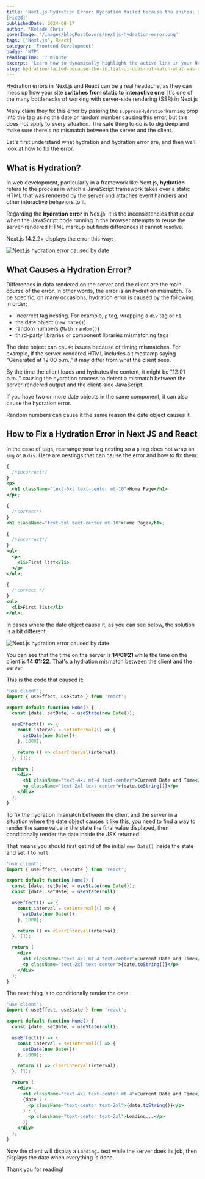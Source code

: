 ```yaml
---
title: 'Next.js Hydration Error: Hydration failed because the initial UI does not match what was rendered on the server
[Fixed]'
publishedDate: 2024-08-17
author: 'Kolade Chris'
coverImage: '/images/blogPostCovers/nextjs-hydration-error.png'
tags: ['Next.js', React]
category: 'Frontend Development'
badge: 'NTP'
readingTime: '7 minute'
excerpt: 'Learn how to dynamically highlight the active link in your Next.js project navigation for improved user experience'
slug: hydration-failed-because-the-initial-ui-does-not-match-what-was-rendered-on-the-server
---
```


Hydration errors in Next.js and React can be a real headache, as they can mess up how your site **switches from static to interactive one**. It's one of the many bottlenecks of working with server-side rendering (SSR) in Next.js

Many claim they fix this error by passing the `suppressHydrationWarning` prop into the tag using the date or random number causing this error, but this does not apply to every situation. The safe thing to do is to dig deep and make sure there's no mismatch between the server and the client.

Let's first understand what hydration and hydration error are, and then we'll look at how to fix the error.

## What is Hydration?

In web development, particularly in a framework like Next.js, **hydration** refers to the process in which a JavaScript framework takes over a static HTML that was rendered by the server and attaches event handlers and other interactive behaviors to it.

Regarding the **hydration error** in Nex.js, it is the inconsistencies that occur when the JavaScript code running in the browser attempts to reuse the server-rendered HTML markup but finds differences it cannot resolve.

Next.js 14.2.2+ displays the error this way:

![Next.js hydration error caused by date](../../../public/images/blogPostImages/next-hydration-error/next-hydration-error-example.png)

## What Causes a Hydration Error?

Differences in data rendered on the server and the client are the main course of the error. In other words, the error is an hydration mismatch. To be specific, on many occasions, hydration error is caused by the following in order:

- Incorrect tag nesting. For example, `p` tag, wrapping a `div` tag or `h1`
- the date object (`new Date()`)
- random numbers (`Math.random()`)
- third-party libraries or component libraries mismatching tags

The date object can cause issues because of timing mismatches. For example, if the server-rendered HTML includes a timestamp saying "Generated at 12:00 p.m.," it may differ from what the client sees.

By the time the client loads and hydrates the content, it might be "12:01 p.m.," causing the hydration process to detect a mismatch between the server-rendered output and the client-side JavaScript.

If you have two or more date objects in the same component, it can also cause the hydration error.

Random numbers can cause it the same reason the date object causes it.

## How to Fix a Hydration Error in Next JS and React

In the case of tags, rearrange your tag nesting so a `p` tag does not wrap an `img` or a `div`. Here are nestings that can cause the error and how to fix them:

```jsx
{
  /*incorrect*/
}
<p>
  <h1 className="text-5xl text-center mt-10">Home Page</h1>
</p>;

{
  /*correct*/
}
<h1 className="text-5xl text-center mt-10">Home Page</h1>;

{
  /*incorrect*/
}
<ul>
  <p>
    <li>First list</li>
  </p>
</ul>;

{
  /*correct */
}
<ul>
  <li>First list</li>
</ul>;
```

In cases where the date object cause it, as you can see below, the solution is a bit different.

![Next.js hydration error caused by date](../../../public/images/blogPostImages/next-hydration-error/next-hydration-error-with-dates.png)

You can see that the time on the server is **14:01:21** while the time on the client is **14:01:22**. That's a hydration mismatch between the client and the server.

This is the code that caused it:

```jsx
'use client';
import { useEffect, useState } from 'react';

export default function Home() {
  const [date, setDate] = useState(new Date());

  useEffect(() => {
    const interval = setInterval(() => {
      setDate(new Date());
    }, 1000);

    return () => clearInterval(interval);
  }, []);

  return (
    <div>
      <h1 className="text-4xl mt-4 text-center">Current Date and Time</h1>
      <p className="text-2xl text-center">{date.toString()}</p>
    </div>
  );
}
```

To fix the hydration mismatch between the client and the server in a situation where the date object causes it like this, you need to find a way to render the same value in the state the final value displayed, then conditionally render the date inside the JSX returned.

That means you should first get rid of the initial `new Date()` inside the state and set it to `null`:

```jsx del={5} ins={6}
'use client';
import { useEffect, useState } from 'react';

export default function Home() {
  const [date, setDate] = useState(new Date());
  const [date, setDate] = useState(null);

  useEffect(() => {
    const interval = setInterval(() => {
      setDate(new Date());
    }, 1000);

    return () => clearInterval(interval);
  }, []);

  return (
    <div>
      <h1 className="text-4xl mt-4 text-center">Current Date and Time</h1>
      <p className="text-2xl text-center">{date.toString()}</p>
    </div>
  );
}
```

The next thing is to conditionally render the date:

```jsx ins={18-22}
'use client';
import { useEffect, useState } from 'react';

export default function Home() {
  const [date, setDate] = useState(null);

  useEffect(() => {
    const interval = setInterval(() => {
      setDate(new Date());
    }, 1000);

    return () => clearInterval(interval);
  }, []);

  return (
    <div>
      <h1 className="text-4xl text-center mt-4">Current Date and Time</h1>
      {date ? (
        <p className="text-center text-2xl">{date.toString()}</p>
      ) : (
        <p className="text-center text-2xl">Loading...</p>
      )}
    </div>
  );
}
```

Now the client will display a `Loading…` text while the server does its job, then displays the date when everything is done.

Thank you for reading!
